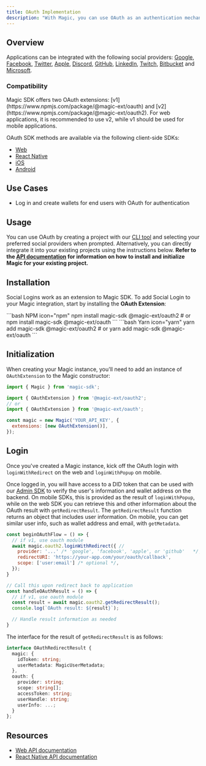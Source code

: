 ```yaml
---
title: OAuth Implementation
description: "With Magic, you can use OAuth as an authentication mechanism, giving users a simple way to log in with supported social providers."
---
```


## Overview

Applications can be integrated with the following social providers: [Google](/embedded-wallet/authentication/login/oauth/social-providers/google), [Facebook](/embedded-wallet/authentication/login/oauth/social-providers/facebook), [Twitter](/embedded-wallet/authentication/login/oauth/social-providers/twitter), [Apple](/embedded-wallet/authentication/login/oauth/social-providers/apple), [Discord](/embedded-wallet/authentication/login/oauth/social-providers/discord), [GitHub](/embedded-wallet/authentication/login/oauth/social-providers/github), [LinkedIn](/embedded-wallet/authentication/login/oauth/social-providers/linkedin), [Twitch](/embedded-wallet/authentication/login/oauth/social-providers/twitch), [Bitbucket](/embedded-wallet/authentication/login/oauth/social-providers/bitbucket) and [Microsoft](/embedded-wallet/authentication/login/oauth/social-providers/microsoft).

### Compatibility

<Note>
  Magic SDK offers two OAuth
  extensions: [v1](https://www.npmjs.com/package/@magic-ext/oauth)
  and [v2](https://www.npmjs.com/package/@magic-ext/oauth2). For web
  applications, it is recommended to use v2, while v1 should be used for mobile
  applications.
</Note>

OAuth SDK methods are available via the following client-side SDKs:

- [Web](/embedded-wallet/api/client-side-sdks/javascript)
- [React Native](/embedded-wallet/api/client-side-sdks/react-native)
- [iOS](/embedded-wallet/api/client-side-sdks/ios)
- [Android](/embedded-wallet/api/client-side-sdks/android)

## Use Cases

- Log in and create wallets for end users with OAuth for authentication

## Usage

You can use OAuth by creating a project with our [CLI tool](/embedded-wallet/quickstart/overview) and selecting your preferred social providers when prompted. Alternatively, you can directly integrate it into your existing projects using the instructions below. **Refer to the **[**API documentation**](/embedded-wallet/api/overview)** for information on how to install and initialize Magic for your existing project.**

## Installation

Social Logins work as an extension to Magic SDK. To add Social Login to your Magic integration, start by installing the **OAuth Extension**:

<CodeGroup>
```bash NPM icon="npm"
npm install magic-sdk @magic-ext/oauth2
# or
npm install magic-sdk @magic-ext/oauth
```
```bash Yarn icon="yarn"
yarn add magic-sdk @magic-ext/oauth2
# or
yarn add magic-sdk @magic-ext/oauth
```

</CodeGroup>

## Initialization

When creating your Magic instance, you'll need to add an instance of `OAuthExtension` to the Magic constructor:

```javascript JavaScript icon="square-js"
import { Magic } from 'magic-sdk';

import { OAuthExtension } from '@magic-ext/oauth2';
// or
import { OAuthExtension } from '@magic-ext/oauth';

const magic = new Magic('YOUR_API_KEY', {
  extensions: [new OAuthExtension()],
});
```

## Login

Once you've created a Magic instance, kick off the OAuth login with `loginWithRedirect` on the web and `loginWithPopup` on mobile.

Once logged in, you will have access to a DID token that can be used with our [Admin SDK](/embedded-wallet/api/server-side-sdks/node#token-module) to verify the user's information and wallet address on the backend. On mobile SDKs, this is provided as the result of `loginWithPopup`, while on the web SDK you can retrieve this and other information about the OAuth result with `getRedirectResult`. The `getRedirectResult` function returns an object that includes user information. On mobile, you can get similar user info, such as wallet address and email, with `getMetadata`.


```javascript JavaScript icon="square-js"
const beginOAuthFlow = () => {
  // if v1, use oauth module
  await magic.oauth2.loginWithRedirect({ //
    provider: '...' /* 'google', 'facebook', 'apple', or 'github'   */,
    redirectURI: 'https://your-app.com/your/oauth/callback',
    scope: ['user:email'] /* optional */,
  });
}

// Call this upon redirect back to application
const handleOAuthResult = () => {
  // if v1, use oauth module
  const result = await magic.oauth2.getRedirectResult();
  console.log(`OAuth result: ${result}`);

  // Handle result information as needed
}

```

The interface for the result of `getRedirectResult` is as follows:

```typescript
interface OAuthRedirectResult {
  magic: {
    idToken: string;
    userMetadata: MagicUserMetadata;
  },
  oauth: {
    provider: string;
    scope: string[];
    accessToken: string;
    userHandle: string;
    userInfo: ...;
  }
};
```

## Resources

- [Web API documentation](/embedded-wallet/api/client-side-sdks/javascript#loginwithredirect)
- [React Native API documentation](/embedded-wallet/api/client-side-sdks/react-native#loginwithpopup)
